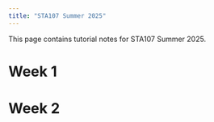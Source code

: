 ```yaml
---
title: "STA107 Summer 2025"
---
```


This page contains tutorial notes for STA107 Summer 2025.

# Week 1

# Week 2
